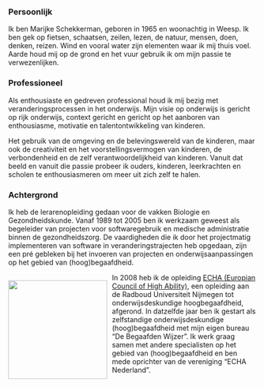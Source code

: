 ### Persoonlijk

Ik ben Marijke Schekkerman, geboren in 1965 en woonachtig in Weesp. Ik ben gek op fietsen, schaatsen, zeilen, lezen, de natuur, mensen, doen, denken, reizen. Wind en vooral water zijn elementen waar ik mij thuis voel. Aarde houd mij op de grond en het vuur gebruik ik om mijn passie te verwezenlijken.

### Professioneel

Als enthousiaste en gedreven professional houd ik mij bezig met veranderingsprocessen in het onderwijs. Mijn visie op onderwijs is gericht op rijk onderwijs, context gericht en gericht op het aanboren van enthousiasme, motivatie en talentontwikkeling van kinderen.

Het gebruik van de omgeving en de belevingswereld van de kinderen, maar ook de creativiteit en het voorstellingsvermogen van kinderen, de verbondenheid en de zelf verantwoordelijkheid van kinderen. Vanuit dat beeld en vanuit die passie probeer ik ouders, kinderen, leerkrachten en scholen te enthousiasmeren om meer uit zich zelf te halen.

### Achtergrond

Ik heb de lerarenopleiding gedaan voor de vakken Biologie en Gezondheidskunde. Vanaf 1989 tot 2005 ben ik werkzaam geweest als begeleider van projecten voor softwaregebruik en medische administratie binnen de gezondheidszorg. De vaardigheden die ik door het projectmatig implementeren van software in veranderingstrajecten heb opgedaan, zijn een pré gebleken bij het invoeren van projecten en onderwijsaanpassingen op het gebied van (hoog)begaafdheid.

<div style="float: left; margin-right: 10px;">
  ![](/www/images/echa_logo.png){fig-alt="Echa Logo" width=200px}
</div>

In 2008 heb ik de opleiding [ECHA (Europian Council of High Ability)](https://www.echanetwerk.nl/), een opleiding aan de Radboud Universiteit Nijmegen tot onderwijsdeskundige hoogbegaafdheid, afgerond. In datzelfde jaar ben ik gestart als zelfstandige onderwijsdeskundige (hoog)begaafdheid met mijn eigen bureau "De Begaafden Wijzer". Ik werk graag samen met andere specialisten op het gebied van (hoog)begaafdheid en ben mede oprichter van de vereniging "ECHA Nederland".

